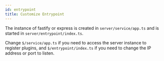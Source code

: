 ```yaml
---
id: entrypoint
title: Customize Entrypoint
---
```


The instance of fastify or express is created in `server/service/app.ts` and is started in `server/entrypoint/index.ts`.

Change `$/service/app.ts` if you need to access the server instance to register plugins, and `$/entrypoint/index.ts` if you need to change the IP address or port to listen.
